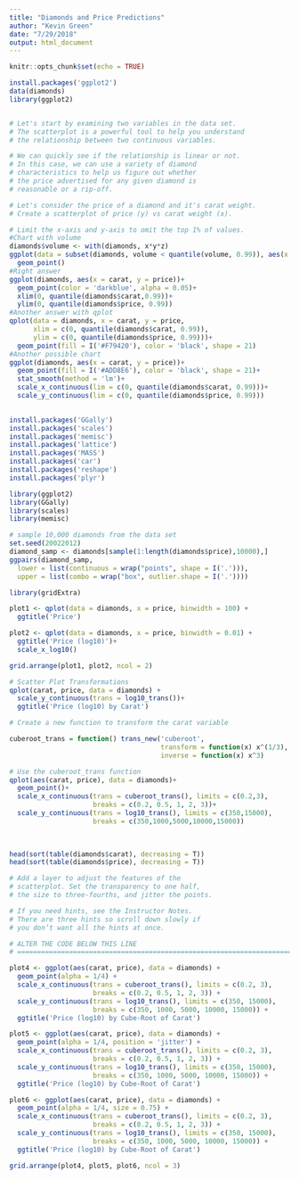 ```yaml
---
title: "Diamonds and Price Predictions"
author: "Kevin Green"
date: "7/29/2018"
output: html_document
---
```


```r
knitr::opts_chunk$set(echo = TRUE)
```

```r
install.packages('ggplot2')
data(diamonds)
library(ggplot2)


# Let's start by examining two variables in the data set.
# The scatterplot is a powerful tool to help you understand
# the relationship between two continuous variables.

# We can quickly see if the relationship is linear or not.
# In this case, we can use a variety of diamond
# characteristics to help us figure out whether
# the price advertised for any given diamond is 
# reasonable or a rip-off.

# Let's consider the price of a diamond and it's carat weight.
# Create a scatterplot of price (y) vs carat weight (x).

# Limit the x-axis and y-axis to omit the top 1% of values.
#Chart with volume
diamonds$volume <- with(diamonds, x*y*z)
ggplot(data = subset(diamonds, volume < quantile(volume, 0.99)), aes(x = carat, y = price))+
  geom_point()
#Right answer
ggplot(diamonds, aes(x = carat, y = price))+
  geom_point(color = 'darkblue', alpha = 0.05)+
  xlim(0, quantile(diamonds$carat,0.99))+
  ylim(0, quantile(diamonds$price, 0.99))
#Another answer with qplot
qplot(data = diamonds, x = carat, y = price,
      xlim = c(0, quantile(diamonds$carat, 0.99)),
      ylim = c(0, quantile(diamonds$price, 0.99)))+
  geom_point(fill = I('#F79420'), color = 'black', shape = 21)
#Another possible chart
ggplot(diamonds, aes(x = carat, y = price))+
  geom_point(fill = I('#ADD8E6'), color = 'black', shape = 21)+
  stat_smooth(method = 'lm')+
  scale_x_continuous(lim = c(0, quantile(diamonds$carat, 0.99)))+
  scale_y_continuous(lim = c(0, quantile(diamonds$price, 0.99)))
  
```

```r
install.packages('GGally')
install.packages('scales')
install.packages('memisc')
install.packages('lattice')
install.packages('MASS')
install.packages('car')
install.packages('reshape')
install.packages('plyr')

library(ggplot2)
library(GGally)
library(scales)
library(memisc)

# sample 10,000 diamonds from the data set
set.seed(20022012)
diamond_samp <- diamonds[sample(1:length(diamonds$price),10000),]
ggpairs(diamond_samp,
  lower = list(continuous = wrap("points", shape = I('.'))),
  upper = list(combo = wrap("box", outlier.shape = I('.'))))

```

```r
library(gridExtra)

plot1 <- qplot(data = diamonds, x = price, binwidth = 100) + 
  ggtitle('Price')

plot2 <- qplot(data = diamonds, x = price, binwidth = 0.01) +
  ggtitle('Price (log10)')+
  scale_x_log10()

grid.arrange(plot1, plot2, ncol = 2)
```

```r
# Scatter Plot Transformations
qplot(carat, price, data = diamonds) +
  scale_y_continuous(trans = log10_trans())+
  ggtitle('Price (log10) by Carat')

# Create a new function to transform the carat variable

cuberoot_trans = function() trans_new('cuberoot',
                                      transform = function(x) x^(1/3),
                                      inverse = function(x) x^3)

# Use the cuberoot_trans function
qplot(aes(carat, price), data = diamonds)+
  geom_point()+
  scale_x_continuous(trans = cuberoot_trans(), limits = c(0.2,3),
                     breaks = c(0.2, 0.5, 1, 2, 3))+
  scale_y_continuous(trans = log10_trans(), limits = c(350,15000),
                     breaks = c(350,1000,5000,10000,15000))
  
  
```
```r
head(sort(table(diamonds$carat), decreasing = T))
head(sort(table(diamonds$price), decreasing = T))

# Add a layer to adjust the features of the
# scatterplot. Set the transparency to one half,
# the size to three-fourths, and jitter the points.

# If you need hints, see the Instructor Notes.
# There are three hints so scroll down slowly if
# you don’t want all the hints at once.

# ALTER THE CODE BELOW THIS LINE
# =======================================================================

plot4 <- ggplot(aes(carat, price), data = diamonds) + 
  geom_point(alpha = 1/4) + 
  scale_x_continuous(trans = cuberoot_trans(), limits = c(0.2, 3),
                     breaks = c(0.2, 0.5, 1, 2, 3)) + 
  scale_y_continuous(trans = log10_trans(), limits = c(350, 15000),
                     breaks = c(350, 1000, 5000, 10000, 15000)) +
  ggtitle('Price (log10) by Cube-Root of Carat')

plot5 <- ggplot(aes(carat, price), data = diamonds) + 
  geom_point(alpha = 1/4, position = 'jitter') + 
  scale_x_continuous(trans = cuberoot_trans(), limits = c(0.2, 3),
                     breaks = c(0.2, 0.5, 1, 2, 3)) + 
  scale_y_continuous(trans = log10_trans(), limits = c(350, 15000),
                     breaks = c(350, 1000, 5000, 10000, 15000)) +
  ggtitle('Price (log10) by Cube-Root of Carat')

plot6 <- ggplot(aes(carat, price), data = diamonds) + 
  geom_point(alpha = 1/4, size = 0.75) + 
  scale_x_continuous(trans = cuberoot_trans(), limits = c(0.2, 3),
                     breaks = c(0.2, 0.5, 1, 2, 3)) + 
  scale_y_continuous(trans = log10_trans(), limits = c(350, 15000),
                     breaks = c(350, 1000, 5000, 10000, 15000)) +
  ggtitle('Price (log10) by Cube-Root of Carat')

grid.arrange(plot4, plot5, plot6, ncol = 3)
```



